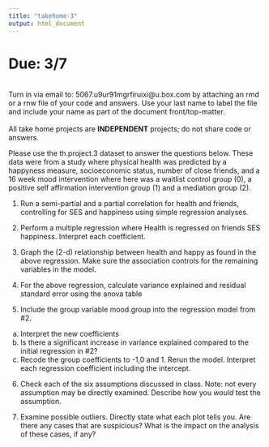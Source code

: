 ```yaml
---
title: "takehome-3"
output: html_document
---
```


# Due: 3/7  
<br>
Turn in via email to: 5067.u9ur91mgrfiruixi@u.box.com by attaching an rmd or a rnw file of your code and answers. Use your last name to label the file and include your name as part of the document front/top-matter.  
<br>
All take home projects are **INDEPENDENT** projects; do not share code or answers.   

Please use the th.project.3 dataset to answer the questions below. These data were from a study where physical health was predicted by a happyness measure, socioeconomic status, number of close friends, and a 16 week mood intervention where here was a waitlist control group (0), a positive self affirmation intervention group (1) and a mediation group (2). 

1. Run a semi-partial and a partial correlation for health and friends, controlling for SES and happiness using simple regression analyses. 

2. Perform a multiple regression where Health is regressed on friends SES happiness. Interpret each coefficient. 

3. Graph the (2-d) relationship between health and happy as found in the above regression. Make sure the association controls for the remaining variables in the model. 

4. For the above regression, calculate variance explained and residual standard error using the anova table

5. Include the group variable mood.group into the regression model from #2. 
  a) Interpret the new coefficients
  b) Is there a significant increase in variance explained compared to the initial regression in #2? 
  c) Recode the group coefficients to -1,0 and 1. Rerun the model. Interpret each regression coefficient   including the intercept.   

6. Check each of the six assumptions discussed in class. Note: not every assumption may be directly examined. Describe how you *would* test the assumption. 

7.	Examine possible outliers. Directly state what each plot tells you. Are there any cases that are suspicious?  What is the impact on the analysis of these cases, if any? 

  
  
  
